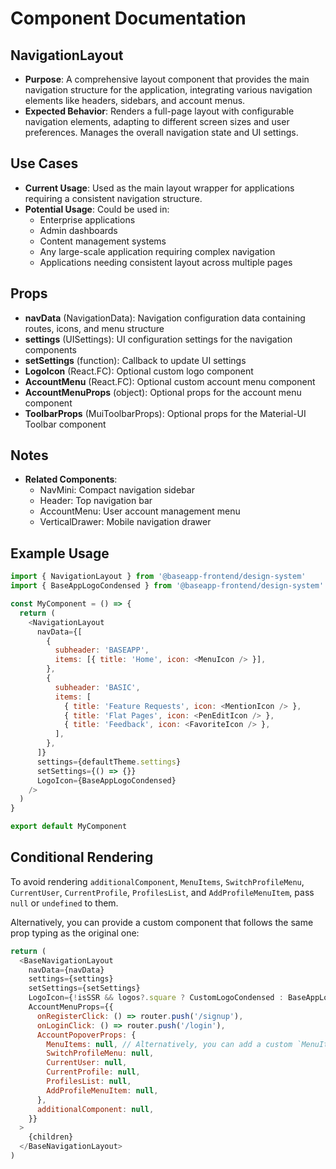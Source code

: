 
<Meta title="@baseapp-frontend | components/Navigation/NavigationLayout" />

# Component Documentation

## NavigationLayout

- **Purpose**: A comprehensive layout component that provides the main navigation structure for the application, integrating various navigation elements like headers, sidebars, and account menus.
- **Expected Behavior**: Renders a full-page layout with configurable navigation elements, adapting to different screen sizes and user preferences. Manages the overall navigation state and UI settings.

## Use Cases

- **Current Usage**: Used as the main layout wrapper for applications requiring a consistent navigation structure.
- **Potential Usage**: Could be used in:
  - Enterprise applications
  - Admin dashboards
  - Content management systems
  - Any large-scale application requiring complex navigation
  - Applications needing consistent layout across multiple pages

## Props

- **navData** (NavigationData): Navigation configuration data containing routes, icons, and menu structure
- **settings** (UISettings): UI configuration settings for the navigation components
- **setSettings** (function): Callback to update UI settings
- **LogoIcon** (React.FC): Optional custom logo component
- **AccountMenu** (React.FC): Optional custom account menu component
- **AccountMenuProps** (object): Optional props for the account menu component
- **ToolbarProps** (MuiToolbarProps): Optional props for the Material-UI Toolbar component

## Notes

- **Related Components**:
  - NavMini: Compact navigation sidebar
  - Header: Top navigation bar
  - AccountMenu: User account management menu
  - VerticalDrawer: Mobile navigation drawer

## Example Usage

```javascript
import { NavigationLayout } from '@baseapp-frontend/design-system'
import { BaseAppLogoCondensed } from '@baseapp-frontend/design-system'

const MyComponent = () => {
  return (
    <NavigationLayout
      navData={[
        {
          subheader: 'BASEAPP',
          items: [{ title: 'Home', icon: <MenuIcon /> }],
        },
        {
          subheader: 'BASIC',
          items: [
            { title: 'Feature Requests', icon: <MentionIcon /> },
            { title: 'Flat Pages', icon: <PenEditIcon /> },
            { title: 'Feedback', icon: <FavoriteIcon /> },
          ],
        },
      ]}
      settings={defaultTheme.settings}
      setSettings={() => {}}
      LogoIcon={BaseAppLogoCondensed}
    />
  )
}

export default MyComponent
```

## Conditional Rendering

To avoid rendering `additionalComponent`, `MenuItems`, `SwitchProfileMenu`, `CurrentUser`, `CurrentProfile`, `ProfilesList`, and `AddProfileMenuItem`, pass `null` or `undefined` to them.

Alternatively, you can provide a custom component that follows the same prop typing as the original one:

```javascript
return (
  <BaseNavigationLayout
    navData={navData}
    settings={settings}
    setSettings={setSettings}
    LogoIcon={!isSSR && logos?.square ? CustomLogoCondensed : BaseAppLogoCondensed}
    AccountMenuProps={{
      onRegisterClick: () => router.push('/signup'),
      onLoginClick: () => router.push('/login'),
      AccountPopoverProps: {
        MenuItems: null, // Alternatively, you can add a custom `MenuItems` component (e.g. `MenuItems: CustomMenuItems`) 
        SwitchProfileMenu: null,
        CurrentUser: null,
        CurrentProfile: null,
        ProfilesList: null,
        AddProfileMenuItem: null,
      },
      additionalComponent: null,
    }}
  >
    {children}
  </BaseNavigationLayout>
)